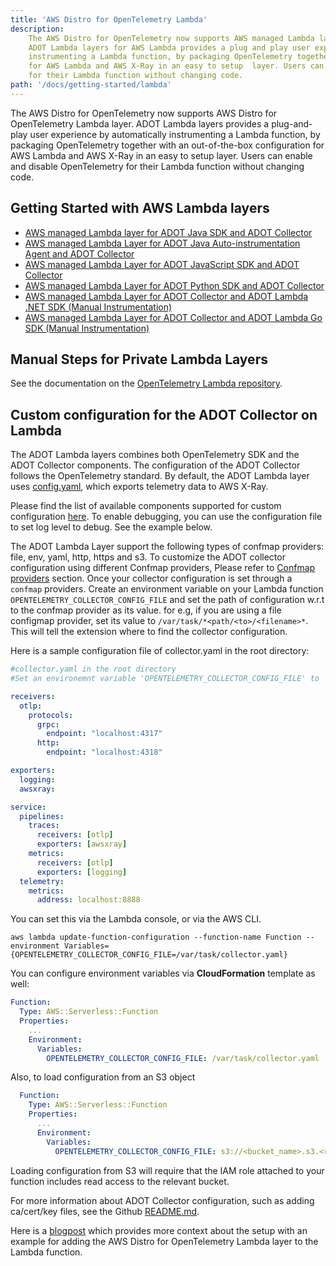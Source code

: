 ```yaml
---
title: 'AWS Distro for OpenTelemetry Lambda'
description:
    The AWS Distro for OpenTelemetry now supports AWS managed Lambda layers.
    ADOT Lambda layers for AWS Lambda provides a plug and play user experience by automatically
    instrumenting a Lambda function, by packaging OpenTelemetry together with an out-of-the-box configuration
    for AWS Lambda and AWS X-Ray in an easy to setup  layer. Users can enable and disable OpenTelemetry
    for their Lambda function without changing code.
path: '/docs/getting-started/lambda'
---
```



The AWS Distro for OpenTelemetry now supports AWS Distro for OpenTelemetry Lambda layer.
    ADOT Lambda layers provides a plug-and-play user experience by automatically
    instrumenting a Lambda function, by packaging OpenTelemetry together with an out-of-the-box configuration
    for AWS Lambda and AWS X-Ray in an easy to setup layer. Users can enable and disable OpenTelemetry
    for their Lambda function without changing code.

<SectionSeparator />

## Getting Started with AWS Lambda layers

* [AWS managed Lambda layer for ADOT Java SDK and ADOT Collector](/docs/getting-started/lambda/lambda-java)
* [AWS managed Lambda Layer for ADOT Java Auto-instrumentation Agent and ADOT Collector](/docs/getting-started/lambda/lambda-java-auto-instr)
* [AWS managed Lambda Layer for ADOT JavaScript SDK and ADOT Collector](/docs/getting-started/lambda/lambda-js)
* [AWS managed Lambda Layer for ADOT Python SDK and ADOT Collector](/docs/getting-started/lambda/lambda-python)
* [AWS managed Lambda Layer for ADOT Collector and ADOT Lambda .NET SDK (Manual Instrumentation)](/docs/getting-started/lambda/lambda-dotnet)
* [AWS managed Lambda Layer for ADOT Collector and ADOT Lambda Go SDK (Manual Instrumentation)](/docs/getting-started/lambda/lambda-go)

## Manual Steps for Private Lambda Layers
See the documentation on the [OpenTelemetry Lambda repository](https://github.com/open-telemetry/opentelemetry-lambda/).

## Custom configuration for the ADOT Collector on Lambda
The ADOT Lambda layers combines both OpenTelemetry SDK and the ADOT Collector components.
The configuration of the ADOT Collector follows the OpenTelemetry standard.
By default, the ADOT Lambda layer uses [config.yaml](https://github.com/aws-observability/aws-otel-lambda/blob/main/adot/collector/config.yaml),
which exports telemetry data to AWS X-Ray.

Please find the list of available components supported for custom configuration [here](https://github.com/aws-observability/aws-otel-lambda/blob/main/README.md#adot-lambda-layer-available-components). To enable debugging, you can use the configuration file to set log level to debug. See the example below.

The ADOT Lambda Layer support the following types of confmap providers: file, env, yaml, http, https and s3. To customize the ADOT collector configuration using different Confmap providers, Please refer to [Confmap providers](/docs/components/confmap-providers#confmap-providers-supported-by-the-adot-collector) section.
Once your collector configuration is set through a `confmap` providers.
Create an environment variable on your Lambda function `OPENTELEMETRY_COLLECTOR_CONFIG_FILE` and set the path of configuration w.r.t to the confmap provider as its value. for e.g, if you are using a file configmap provider, set its value to `/var/task/*<path/<to>/<filename>*`.
This will tell the extension where to find the collector configuration.

Here is a sample configuration file of collector.yaml in the root directory:

```yaml
#collector.yaml in the root directory
#Set an environemnt variable 'OPENTELEMETRY_COLLECTOR_CONFIG_FILE' to '/var/task/collector.yaml'

receivers:
  otlp:
    protocols:
      grpc:
        endpoint: "localhost:4317"
      http:
        endpoint: "localhost:4318"

exporters:
  logging:
  awsxray:

service:
  pipelines:
    traces:
      receivers: [otlp]
      exporters: [awsxray]
    metrics:
      receivers: [otlp]
      exporters: [logging]
  telemetry:
    metrics:
      address: localhost:8888

```
You can set this via the Lambda console, or via the AWS CLI.

```
aws lambda update-function-configuration --function-name Function --environment Variables={OPENTELEMETRY_COLLECTOR_CONFIG_FILE=/var/task/collector.yaml}
```

You can configure environment variables via **CloudFormation** template as well:

```yaml
Function:
  Type: AWS::Serverless::Function
  Properties:
    ...
    Environment:
      Variables:
        OPENTELEMETRY_COLLECTOR_CONFIG_FILE: /var/task/collector.yaml
```
Also, to load configuration from an S3 object

```yaml
  Function:
    Type: AWS::Serverless::Function
    Properties:
      ...
      Environment:
        Variables:
          OPENTELEMETRY_COLLECTOR_CONFIG_FILE: s3://<bucket_name>.s3.<region>.amazonaws.com/collector_config.yaml
```

Loading configuration from S3 will require that the IAM role attached to your function includes read access to the relevant bucket.

For more information about ADOT Collector configuration, such as adding ca/cert/key files, see the Github [README.md](https://github.com/aws-observability/aws-otel-lambda/blob/main/README.md).

Here is a [blogpost](https://aws.amazon.com/blogs/opensource/auto-instrumenting-a-python-application-with-an-aws-distro-for-opentelemetry-lambda-layer/) which provides more context about the setup with an example for adding the AWS Distro for OpenTelemetry Lambda layer to the Lambda function.
